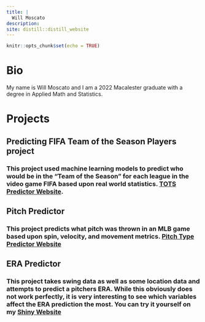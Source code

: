 ```yaml
---
title: |
  Will Moscato
description: 
site: distill::distill_website
---
```


```r
knitr::opts_chunk$set(echo = TRUE)
```
# Bio
My name is Will Moscato and I am a 2022 Macalester graduate with a degree in Applied Math and Statistics.


# Projects
## Predicting FIFA Team of the Season Players project
### This project used machine learning models to predict who would be in the "Team of the Season" for each league in the video game FIFA based upon real world statistics. [TOTS Predictor Website](https://totspredictor.netlify.app/).

## Pitch Predictor
### This project predicts what pitch was thrown in an MLB game based upon spin, velocity, and movement metrics. [Pitch Type Predictor Website](https://pitchpredictormachinelearning.netlify.app/)

## ERA Predictor
### This project takes swing data as well as some location data and attempts to predict a pitchers ERA. While this obviously does not work perfectly, it is very interesting to see which variables affect the ERA prediction the most. You can try it yourself on my [Shiny Website](https://wmoscato.shinyapps.io/ERAprediction/)